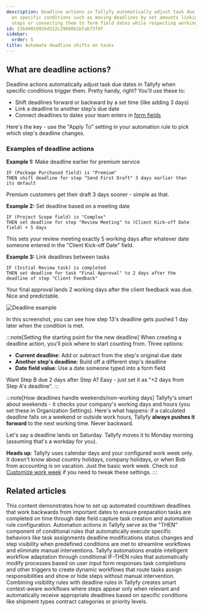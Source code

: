 ```yaml
---
description: Deadline actions in Tallyfy automatically adjust task due dates based
  on specific conditions such as moving deadlines by set amounts linking them to other
  steps or connecting them to form field dates while respecting working days and hours.
id: 13bd401992bd312c29680b1bfab73f6f
sidebar:
  order: 5
title: Automate deadline shifts on tasks
---
```


## What are deadline actions?

Deadline actions automatically adjust task due dates in Tallyfy when specific conditions trigger them. Pretty handy, right? You'll use these to:

- Shift deadlines forward or backward by a set time (like adding 3 days)
- Link a deadline to another step's due date
- Connect deadlines to dates your team enters in [form fields](/products/pro/tracking-and-tasks/tasks/what-are-form-fields-in-tallyfy/)

Here's the key - use the "Apply To" setting in your automation rule to pick which step's deadline changes.

### Examples of deadline actions

**Example 1:** Make deadline earlier for premium service
```
IF (Package Purchased field) is "Premium"
THEN shift deadline for step "Send First Draft" 3 days earlier than its default
```
Premium customers get their draft 3 days sooner - simple as that.

**Example 2:** Set deadline based on a meeting date
```
IF (Project Scope field) is "Complex"
THEN set deadline for step "Review Meeting" to (Client Kick-off Date field) + 5 days
```
This sets your review meeting exactly 5 working days after whatever date someone entered in the "Client Kick-off Date" field.

**Example 3:** Link deadlines between tasks
```
IF (Initial Review task) is completed
THEN set deadline for task "Final Approval" to 2 days after the deadline of step "Client Feedback"
```
Your final approval lands 2 working days after the client feedback was due. Nice and predictable.

![Deadline example](https://screenshots.tallyfy.com/tallyfy%2Fpro%2Fdesktop-light-deadline-automation-example.png)

In this screenshot, you can see how step 13's deadline gets pushed 1 day later when the condition is met.

:::note[Setting the starting point for the new deadline]
When creating a deadline action, you'll pick where to start counting from. Three options:

- **Current deadline**: Add or subtract from the step's original due date
- **Another step's deadline**: Build off a different step's deadline
- **Date field value**: Use a date someone typed into a form field

Want Step B due 2 days after Step A? Easy - just set it as "+2 days from Step A's deadline".
:::

:::note[How deadlines handle weekends/non-working days]
Tallyfy's smart about weekends - it checks your company's working days and hours (you set these in Organization Settings). Here's what happens: if a calculated deadline falls on a weekend or outside work hours, Tallyfy **always pushes it forward** to the next working time. Never backward.

Let's say a deadline lands on Saturday. Tallyfy moves it to Monday morning (assuming that's a workday for you).

**Heads up**: Tallyfy uses calendar days and your configured work week only. It doesn't know about country holidays, company holidays, or when Bob from accounting is on vacation. Just the basic work week. Check out [Customize work week](/products/pro/settings/org-settings/how-to-adjust-task-deadlines-to-work-week/) if you need to tweak these settings.
:::


## Related articles
<CardGrid>
<LinkTitleCard header="<b>Examples > Countdown deadline automation</b>" href="/products/pro/documenting/templates/automations/examples/countdown-deadline-automation/" > This content demonstrates how to set up automated countdown deadlines that work backwards from important dates to ensure preparation tasks are completed on time through date field capture task creation and automation rule configuration. </LinkTitleCard>
<LinkTitleCard header="<b>Automations > Actions</b>" href="/products/pro/documenting/templates/automations/actions/" > Automation actions in Tallyfy serve as the "THEN" component of conditional rules that automatically execute specific behaviors like task assignments deadline modifications status changes and step visibility when predefined conditions are met to streamline workflows and eliminate manual interventions. </LinkTitleCard>
<LinkTitleCard header="<b>Templates > Automations</b>" href="/products/pro/documenting/templates/automations/" > Tallyfy automations enable intelligent workflow adaptation through conditional IF-THEN rules that automatically modify processes based on user input form responses task completions and other triggers to create dynamic workflows that route tasks assign responsibilities and show or hide steps without manual intervention. </LinkTitleCard>
<LinkTitleCard header="<b>Examples > Combined visibility and deadline rules</b>" href="/products/pro/documenting/templates/automations/examples/combined-visibility-deadline-rules/" > Combining visibility rules with deadline rules in Tallyfy creates smart context-aware workflows where steps appear only when relevant and automatically receive appropriate deadlines based on specific conditions like shipment types contract categories or priority levels. </LinkTitleCard>
</CardGrid>